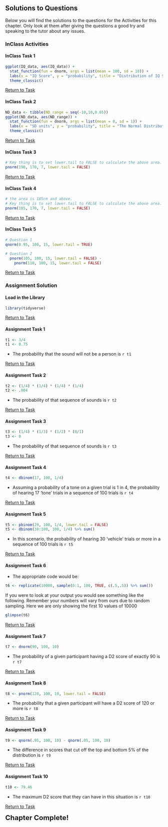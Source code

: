 ## Solutions to Questions

Below you will find the solutions to the questions for the Activities for this chapter. Only look at them after giving the questions a good try and speaking to the tutor about any issues.

### InClass Activities

#### InClass Task 1

```r
ggplot(IQ_data, aes(IQ_data)) + 
  stat_function(fun = dnorm, args = list(mean = 100, sd = 10)) +
  labs(x = "IQ Score", y = "probability", title = "Distribution of IQ Scores") +
  theme_classic()
```

[Return to Task](#Ch4InClassQueT1)

#### InClass Task 2

```r
ND_data <- tibble(ND_range = seq(-10,10,0.05))
ggplot(ND_data, aes(ND_range)) + 
  stat_function(fun = dnorm, args = list(mean = 0, sd = 1)) +
  labs(x = "SD units", y = "probability", title = "The Normal Distribution") +
  theme_classic()
```

[Return to Task](#Ch4InClassQueT2)

#### InClass Task 3

```r
# Key thing is to set lower.tail to FALSE to calculate the above area.
pnorm(190, 170, 7, lower.tail = FALSE)
```

[Return to Task](#Ch4InClassQueT3)

#### InClass Task 4

```r
# the area is 185cm and above. 
# Key thing is to set lower.tail to FALSE to calculate the above area.
pnorm(185, 170, 7, lower.tail = FALSE)
```

[Return to Task](#Ch4InClassQueT4)

#### InClass Task 5

```r
# Question 1
qnorm(0.95, 100, 15, lower.tail = TRUE)

# Question 2
  pnorm(105, 100, 15, lower.tail = FALSE) -
    pnorm(110, 100, 15, lower.tail = FALSE)
```

[Return to Task](#Ch4InClassQueT5)

### Assignment Solution

#### Load in the Library

```r
library(tidyverse)
```

[Return to Task](#Ch4AssignQueLib)

#### Assignment Task 1

```r
t1 <- 3/4
t1 <- 0.75
```

* The probability that the sound will not be a person is `r t1`

[Return to Task](#Ch4AssignQueT1)

#### Assignment Task 2

```r
t2 <- (1/4) * (1/4) * (1/4) * (1/4)
t2 <- .004
```

* The probability of that sequence of sounds is `r t2`

[Return to Task](#Ch4AssignQueT2)

#### Assignment Task 3

```r
t3 <- (1/4) * (1/3) * (1/2) * (0/1)
t3 <- 0
```

* The probability of that sequence of sounds is `r t3`

[Return to Task](#Ch4AssignQueT3)

#### Assignment Task 4

```r
t4 <- dbinom(17, 100, 1/4)
```

* Assuming a probability of a tone on a given trial is 1 in 4, the probability of hearing 17 'tone' trials in a sequence of 100 trials is `r t4`

[Return to Task](#Ch4AssignQueT4)

#### Assignment Task 5

```r
t5 <- pbinom(29, 100, 1/4, lower.tail = FALSE)
t5 <- dbinom(30:100, 100, 1/4) %>% sum()
```

* In this scenario, the probability of hearing 30 'vehicle' trials or more in a sequence of 100 trials is `r t5`

[Return to Task](#Ch4AssignQueT5)

#### Assignment Task 6

* The appropriate code would be: 

```r
t6 <- replicate(10000, sample(0:1, 100, TRUE, c(.5,.5)) %>% sum())
```

If you were to look at your output you would see something like the following. Remember your numbers will vary from ours due to random sampling. Here we are only showing the first 10 values of 10000

```r
glimpse(t6)
```

[Return to Task](#Ch4AssignQueT6)

#### Assignment Task 7

```r
t7 <- dnorm(90, 100, 10)
```

* The probability of a given participant having a D2 score of exactly 90 is `r t7`

[Return to Task](#Ch4AssignQueT7)

#### Assignment Task 8

```r
t8 <- pnorm(120, 100, 10, lower.tail = FALSE)
```

* The probability that a given participant will have a D2 score of 120 or more is `r t8`

[Return to Task](#Ch4AssignQueT8)

#### Assignment Task 9

```r
t9 <- qnorm(.95, 100, 10) - qnorm(.05, 100, 10)
```

* The difference in scores that cut off the top and bottom 5% of the distribution is `r t9`

[Return to Task](#Ch4AssignQueT9)

#### Assignment Task 10

```r
t10 <- 79.46
```

* The maximum D2 score that they can have in this situation is `r t10`

[Return to Task](#Ch4AssignQueT10)


<span style="font-size: 22px; font-weight: bold; color: var(--purple);">Chapter Complete!</span>
